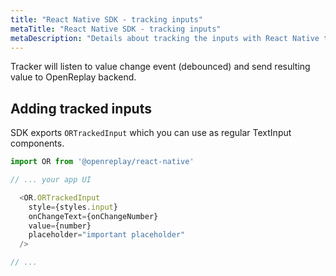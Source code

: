 ```yaml
---
title: "React Native SDK - tracking inputs"
metaTitle: "React Native SDK - tracking inputs"
metaDescription: "Details about tracking the inputs with React Native tracker"
---
```


Tracker will listen to value change event (debounced) and send resulting value to OpenReplay backend.

## Adding tracked inputs

SDK exports `ORTrackedInput` which you can use as regular TextInput components.

```js
import OR from '@openreplay/react-native'

// ... your app UI

  <OR.ORTrackedInput
    style={styles.input}
    onChangeText={onChangeNumber}
    value={number}
    placeholder="important placeholder"
  />

// ...
```
